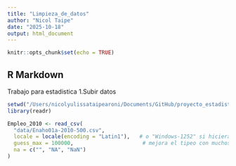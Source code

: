 ```yaml
---
title: "Limpieza_de_datos"
author: "Nicol Taipe"
date: "2025-10-18"
output: html_document
---
```


```r
knitr::opts_chunk$set(echo = TRUE)
```

## R Markdown

Trabajo para estadistica 
1.Subir datos 





```r
setwd("/Users/nicolyulissataipearoni/Documents/GitHub/proyecto_estadistica_angieynicole")
library(readr)

Empleo_2010 <- read_csv(
  "data/Enaho01a-2010-500.csv",
  locale = locale(encoding = "Latin1"),   # o "Windows-1252" si hiciera falta
  guess_max = 100000,                      # mejora el tipeo con muchos registros
  na = c("", "NA", "NaN")
)
```


```r

```






